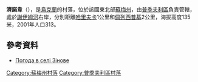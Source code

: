 {{coord|51|15|47|N|33|54|30|E|scale:100000|display=title}}

'''濟諾韋'''（{{lang-uk|Зінове}}），是[[烏克蘭|烏克蘭]]的村落，位於該國東北部[[蘇梅州|蘇梅州]]，由[[普季夫利區|普季夫利區]]負責管轄，處於[[謝伊姆河|謝伊姆河]]右岸，分別距離[[哈里夫卡|哈里夫卡]]1公里和[[佩列西普基|佩列西普基]]2公里，海拔高度135米，2001年人口313。

==參考資料==
* [http://weather.in.ua/ua/symskaja/9020 Погода в селі Зінове] {{Wayback|url=http://weather.in.ua/ua/symskaja/9020 |date=20160305093130 }}

{{DEFAULTSORT:Зінове}}
[[Category:蘇梅州村落|Category:蘇梅州村落]]
[[Category:普季夫利區村落|Category:普季夫利區村落]]


{{Sumy-geo-stub}}